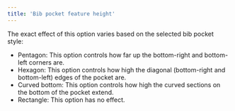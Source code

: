 ```yaml
---
title: 'Bib pocket feature height'
---
```


The exact effect of this option varies based on the selected bib pocket style:

- Pentagon: This option controls how far up the bottom-right and bottom-left
  corners are.
- Hexagon: This option controls how high the diagonal (bottom-right and
  bottom-left) edges of the pocket are.
- Curved bottom: This option controls how high the curved sections on the
  bottom of the pocket extend.
- Rectangle: This option has no effect.
